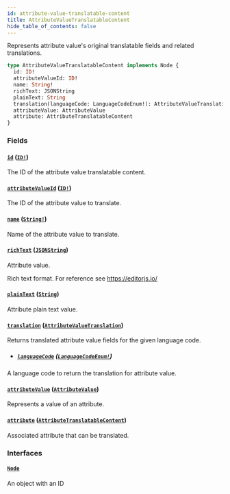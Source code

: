 ```yaml
---
id: attribute-value-translatable-content
title: AttributeValueTranslatableContent
hide_table_of_contents: false
---
```


Represents attribute value's original translatable fields and related translations.

```graphql
type AttributeValueTranslatableContent implements Node {
  id: ID!
  attributeValueId: ID!
  name: String!
  richText: JSONString
  plainText: String
  translation(languageCode: LanguageCodeEnum!): AttributeValueTranslation
  attributeValue: AttributeValue
  attribute: AttributeTranslatableContent
}
```

### Fields

#### [`id`](#) ([`ID!`](../../../developer/api-reference/scalars/id))

The ID of the attribute value translatable content.

#### [`attributeValueId`](#) ([`ID!`](../../../developer/api-reference/scalars/id))

The ID of the attribute value to translate.

#### [`name`](#) ([`String!`](../../../developer/api-reference/scalars/string))

Name of the attribute value to translate.

#### [`richText`](#) ([`JSONString`](../../../developer/api-reference/scalars/jsonstring))

Attribute value.

Rich text format. For reference see https://editorjs.io/

#### [`plainText`](#) ([`String`](../../../developer/api-reference/scalars/string))

Attribute plain text value.

#### [`translation`](#) ([`AttributeValueTranslation`](../../../developer/api-reference/objects/attribute-value-translation))

Returns translated attribute value fields for the given language code.

- ##### [`languageCode`](#) ([`LanguageCodeEnum!`](../../../developer/api-reference/enums/language-code-enum))

A language code to return the translation for attribute value.

#### [`attributeValue`](#) ([`AttributeValue`](../../../developer/api-reference/objects/attribute-value))

Represents a value of an attribute.

#### [`attribute`](#) ([`AttributeTranslatableContent`](../../../developer/api-reference/objects/attribute-translatable-content))

Associated attribute that can be translated.

### Interfaces

#### [`Node`](../../../developer/api-reference/interfaces/node)

An object with an ID
